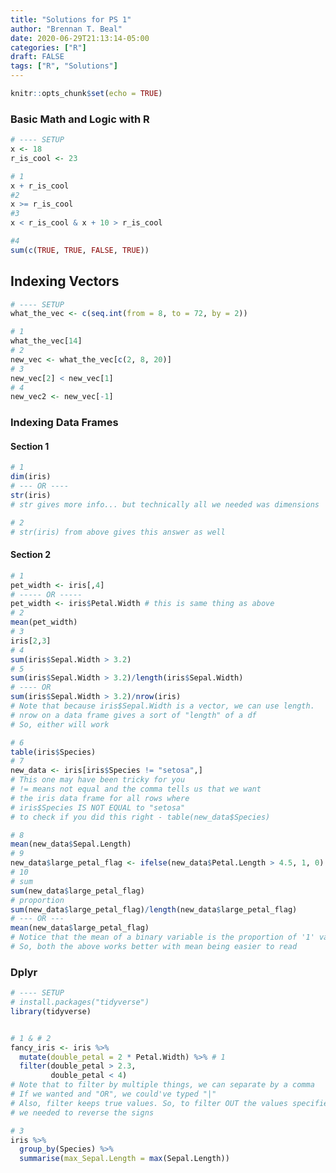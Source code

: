 ```yaml
---
title: "Solutions for PS 1"
author: "Brennan T. Beal"
date: 2020-06-29T21:13:14-05:00
categories: ["R"]
draft: FALSE
tags: ["R", "Solutions"]
---
```


```r
knitr::opts_chunk$set(echo = TRUE)
```

### Basic Math and Logic with R
```r
# ---- SETUP
x <- 18
r_is_cool <- 23

# 1
x + r_is_cool
#2
x >= r_is_cool
#3
x < r_is_cool & x + 10 > r_is_cool

#4
sum(c(TRUE, TRUE, FALSE, TRUE))
```
  
## Indexing Vectors
```r
# ---- SETUP
what_the_vec <- c(seq.int(from = 8, to = 72, by = 2))

# 1
what_the_vec[14]
# 2
new_vec <- what_the_vec[c(2, 8, 20)]
# 3
new_vec[2] < new_vec[1]
# 4
new_vec2 <- new_vec[-1]
```
  
### Indexing Data Frames

#### Section 1
  
```r
# 1
dim(iris)
# --- OR ----
str(iris)
# str gives more info... but technically all we needed was dimensions

# 2
# str(iris) from above gives this answer as well

```

#### Section 2
  
```r
# 1
pet_width <- iris[,4]
# ----- OR -----
pet_width <- iris$Petal.Width # this is same thing as above
# 2
mean(pet_width)
# 3
iris[2,3]
# 4
sum(iris$Sepal.Width > 3.2)
# 5
sum(iris$Sepal.Width > 3.2)/length(iris$Sepal.Width)
# ---- OR
sum(iris$Sepal.Width > 3.2)/nrow(iris)
# Note that because iris$Sepal.Width is a vector, we can use length.
# nrow on a data frame gives a sort of "length" of a df
# So, either will work

# 6
table(iris$Species)
# 7
new_data <- iris[iris$Species != "setosa",]
# This one may have been tricky for you
# != means not equal and the comma tells us that we want
# the iris data frame for all rows where 
# iris$Species IS NOT EQUAL to "setosa"
# to check if you did this right - table(new_data$Species)

# 8 
mean(new_data$Sepal.Length)
# 9
new_data$large_petal_flag <- ifelse(new_data$Petal.Length > 4.5, 1, 0)
# 10
# sum
sum(new_data$large_petal_flag)
# proportion
sum(new_data$large_petal_flag)/length(new_data$large_petal_flag)
# --- OR ---
mean(new_data$large_petal_flag)
# Notice that the mean of a binary variable is the proportion of '1' values present
# So, both the above works better with mean being easier to read
```
  
### Dplyr
  
```r
# ---- SETUP
# install.packages("tidyverse")
library(tidyverse)


# 1 & # 2
fancy_iris <- iris %>%
  mutate(double_petal = 2 * Petal.Width) %>% # 1
  filter(double_petal > 2.3,
         double_petal < 4)
# Note that to filter by multiple things, we can separate by a comma
# If we wanted and "OR", we could've typed "|"
# Also, filter keeps true values. So, to filter OUT the values specified,
# we needed to reverse the signs

# 3
iris %>%
  group_by(Species) %>% 
  summarise(max_Sepal.Length = max(Sepal.Length))

```
















